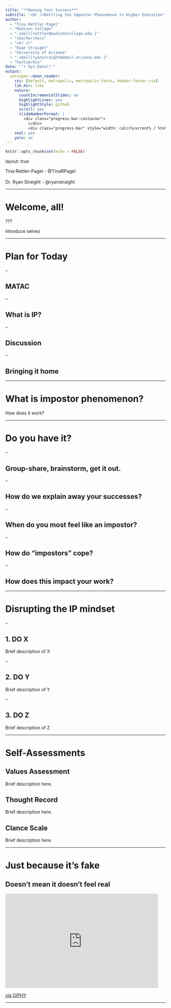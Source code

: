 ```yaml
---
title: "**Owning Your Success**"
subtitle: "<br />Battling the Impostor Phenomenon in Higher Education"
author:
  - "Tina Rettler-Pagel"
  - "Madison College"
  - ".small[rettler@madisoncollege.edu ]"
  - "she/her/hers"
  - "<br />"
  - "Ryan Straight"
  - "University of Arizona"
  - ".small[ryanstraight@email.arizona.edu ]"
  - "he/him/his"
date: "`r Sys.Date()`"
output:
  xaringan::moon_reader:
    css: [default, metropolis, metropolis-fonts, header-footer.css]
    lib_dir: libs
    nature:
      countIncrementalSlides: no
      highlightLines: yes
      highlightStyle: github
      scroll: yes
      slideNumberFormat: |
        <div class="progress-bar-container">
          </div>
          <div class="progress-bar" style="width: calc(%current% / %total% * 100%);">
    seal: yes
    yolo: no
---
```


```r
knitr::opts_chunk$set(echo = FALSE)
```

layout: true

<div class="my-footer"><span>Tina Rettler-Pagel - @TinaRPagel   
&emsp;&emsp;&emsp;&emsp;&emsp;&emsp;&emsp;&emsp;&emsp;&emsp;&emsp;&emsp;&emsp;&emsp;&emsp;&emsp;&emsp;&emsp;&emsp;&emsp;&emsp;&emsp;&emsp;&emsp;&emsp;&emsp;&emsp;&emsp;&emsp;&emsp;&emsp;&emsp;&emsp;Dr. Ryan Straight - @ryanstraight</span></div> 


---

# Welcome, all!

???

Introduce selves



---

# Plan for Today

--

## MATAC

--

## What is IP?

--

## Discussion

--

## Bringing it home

---

# What is impost**o**r phenomenon?

How does it work?


---

# Do you have it?

--

## Group-share, brainstorm, **get it out**.

--

## How do we explain away your successes?

--

## When do **you** most feel like an impostor?

--

## How do "impostors" cope?

--

## How does this impact your work?

---

# Disrupting the IP mindset

--

## 1. DO X

Brief description of X

--

## 2. DO Y

Brief description of Y

--

## 3. DO Z

Brief description of Z

---

# Self-Assessments

## Values Assessment

Brief description here.

## Thought Record

Brief description here.

## Clance Scale

Brief description here.

---

# Just because it's fake

## Doesn't mean it doesn't feel real

<iframe src="https://giphy.com/embed/vckrZcxyyUZry" width="480" height="297" frameBorder="0" class="giphy-embed" allowFullScreen></iframe><p><a href="https://giphy.com/gifs/stop-ca-vckrZcxyyUZry">via GIPHY</a></p>


---


